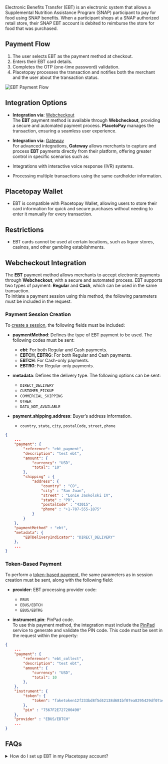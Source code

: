

<PageTitle title='EBT' imageSrc={ebt} />
<CountryFlags countries="US, PR"  prefix="Available for: " className='mt-4'/>

Electronic Benefits Transfer (EBT) is an electronic system that allows a Supplemental Nutrition Assistance Program (SNAP) participant to pay for food using SNAP benefits. When a participant shops at a SNAP authorized retail store, their SNAP EBT account is debited to reimburse the store for food that was purchased.

## Payment Flow  
1. The user selects EBT as the payment method at checkout.  
2. Enters their EBT card details.  
3. Completes the OTP (one-time password) validation.
4. Placetopay processes the transaction and notifies both the merchant and the user about the transaction status.  

![EBT Payment Flow](/en/payments/pm-ebt-flow.webp)  

## Integration Options  

- **Integration via**: [Webcheckout](/en/checkout)  
The **EBT** payment method is available through **Webcheckout**, providing a secure and automated payment process. **PlacetoPay** manages the transaction, ensuring a seamless user experience.  

- **Integration via**: [Gateway](/en/gateway)  
For advanced integrations, **Gateway** allows merchants to capture and process **EBT** payments directly from their platform, offering greater control in specific scenarios such as:  
- Integrations with interactive voice response (IVR) systems.  
- Processing multiple transactions using the same cardholder information. 


## Placetopay Wallet  

- EBT is compatible with Placetopay Wallet, allowing users to store their card information for quick and secure purchases without needing to enter it manually for every transaction.  

## Restrictions  

- EBT cards cannot be used at certain locations, such as liquor stores, casinos, and other gambling establishments.  

## Webcheckout Integration  
The **EBT** payment method allows merchants to accept electronic payments through **Webcheckout**, with a secure and automated process. EBT supports two types of payment: **Regular** and **Cash**, which can be used in the same transaction.  
To initiate a payment session using this method, the following parameters must be included in the request.  

### **Payment Session Creation**  
To [create a session](/checkout/api/reference/session#create-a-session), the following fields must be included:  

- **paymentMethod**: Defines the type of EBT payment to be used. The following codes must be sent:  
  - **ebt**: For both Regular and Cash payments.  
  - **EBTCH, EBTRG**: For both Regular and Cash payments.  
  - **EBTCH**: For Cash-only payments.  
  - **EBTRG**: For Regular-only payments.  

- **metadata**: Defines the delivery type. The following options can be sent:  
  - `DIRECT_DELIVERY`  
  - `CUSTOMER_PICKUP`  
  - `COMMERCIAL_SHIPPING`  
  - `OTHER`  
  - `DATA_NOT_AVAILABLE`  

- **payment.shipping.address**: Buyer’s address information.  
  - `country`, `state`, `city`, `postalCode`, `street`, `phone`  

```json
{
    ...
    "payment": {
        "reference": "ebt_payment",
        "description": "test ebt",
        "amount": {
            "currency": "USD",
            "total": "10"
        },
        "shipping" : {
            "address": {
                "country" : "CO",
                "city" : "San Juan",
                "street" : "Lonie Jaskolski IV",
                "state" : "PR", 
                "postalCode" : "43015",
                "phone" : "+1-787-555-1875"
            }
        }
    },
    "paymentMethod" : "ebt",
    "metadata": {
        "EBTDeliveryIndicator": "DIRECT_DELIVERY"
    },
    ...
}
```

### **Token-Based Payment**
To perform a [token-based payment](/en/checkout/api/reference/token#charge-using-token), the same parameters as in session creation must be sent, along with the following field:

- **provider**: EBT processing provider code:  
  - `EBUS`  
  - `EBUS/EBTCH`  
  - `EBUS/EBTRG`  

- **instrument.pin**: PinPad code.  
To use this payment method, the integration must include the [PinPad](/en/sdks/pinpad) service to generate and validate the PIN code. This code must be sent in the request within the property:  

```json
{
    ...
    "payment": {
        "reference": "ebt_collect",
        "description": "test ebt",
        "amount": {
            "currency": "USD",
            "total": 10
        },
    },
    "instrument": {
        "token": {
            "token": "faketoken12f233bd8f5d42138d681bf07ea8295429df07a4af287703e30c891"
        },
        "pin" : "7567F2E727200490"
    },
    "provider" : "EBUS/EBTCH"
    ...
}
```

## FAQs  

<details>
    <summary>How do I set up EBT in my Placetopay account?</summary>
    <p>Contact our operations team to enable this feature in your account by emailing servicioposventa@placetopay.com</p>
</details>